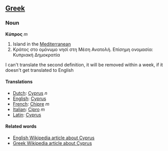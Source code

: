 ==[[Greek]]==
===Noun===

'''Κύπρος''' ''m''

# Island in the [[Mediterranean]]
# Κράτος στο ομόνυμο νησί στη Μέση Ανατολή. Επίσημη ονομασία: Κυπριακή Δημοκρατία

I can't translate the second definition, it will be removed within a week, if it doesn't get translated to English

====Translations====
*[[Dutch]]: [[Cyprus]] ''n''
*[[English]]: [[Cyprus]]
*[[French]]: [[Chipre]] ''m''
*[[Italian]]: [[Cipro]] ''m''
*[[Latin]]: [[Cyprus]]

==== Related words ====
*[[en:Cyprus|English Wikipedia article about Cyprus]]
*[[el:Κύπρος|Greek Wikipedia article about Cyprus]]
